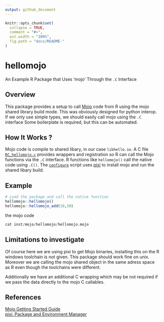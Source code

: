 ```yaml
---
output: github_document
---
```


```r
knitr::opts_chunk$set(
  collapse = TRUE,
  comment = "#>",
  out.width = "100%",
  fig.path = "docs/README-"
)
```
# hellomojo

An Example R Package that Uses 'mojo' Through the `.C` Interface 

## Overview

This package provides a setup to call [Mojo](https://www.modular.com/mojo) code from R using the mojo shared library build mode. This was obviously designed for python interop. If we only use simple types, we should easily call mojo using the `.C` interface Some boilerplate is required, but this can be automated.

## How It Works ?

Mojo code is compile to shared libary, in our case `libhello.so`. A C file [`RC_hellomojo.c`](src/RC_hellomojo.c) provides wrappers and registration so R can call the Mojo functions via the `.C` interface. R functions like `hellomojo()` call the native code using `.C()`. The [`configure`](configure) script uses [pixi](https://pixi.sh/) to install mojo and run the shared libary build.

## Example

```r
# Load the package and call the native function
hellomojo::hellomojo()
hellomojo::hellomojo_add(10,30)
```
the mojo code

```r
cat inst/mojo/hellomojo/hellomojo.mojo
```
## Limitations to investigate

Of course here we are using pixi to get Mojo binaries, installing 
this on the R windows toolchain is not given. This package should work fine on unix. Moreover we are calling the mojo shared object in the same adress space as R even though the toolchains were different.

Additionally we have an additional C wrapping which may be not required if we pass the data directly to the mojo C callables.


## References

[Mojo Getting Started Guide](https://docs.modular.com/mojo/manual/get-started)  
[pixi: Package and Environment Manager](https://pixi.sh/)
